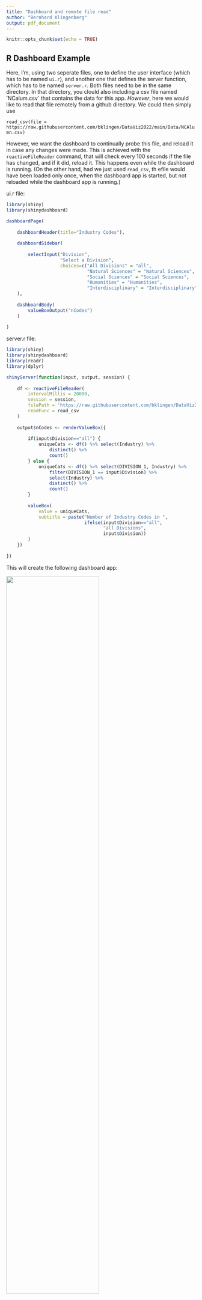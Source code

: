 ```yaml
---
title: "Dashboard and remote file read"
author: "Bernhard Klingenberg"
output: pdf_document
---
```


```r
knitr::opts_chunk$set(echo = TRUE)
```

## R Dashboard Example
Here, I'm, using two seperate files, one to define the user interface (which has to be named `ui.r`), and another one that defines the server function, which has to be named `server.r`. Both files need to be in the same directory. In that directory, you clould also including a csv file named 'NCalum.csv` that contains the data for this app. *However*, here we would like to read that file remotely from a github directory. We could then simply use

`read_csv(file = https://raw.githubusercontent.com/bklingen/DataViz2022/main/Data/NCAlumn.csv)`

However, we want the dashboard to continually probe this file, and reload it in case any changes were made. This is achieved with the `reactiveFileReader` command, that will check every 100 seconds if the file has changed, and if it did, reload it. This happens even while the dashboard is running. (On the other hand, had we just used `read_csv`, th efile would have been loaded only once, when the dashboard app is started, but not reloaded while the dashboard app is running.)

ui.r file:
```r
library(shiny)
library(shinydashboard)

dashboardPage(
    
    dashboardHeader(title="Industry Codes"),
    
    dashboardSidebar(
        
        selectInput("Division",
                    "Select a Division",
                    choices=c("All Divisions" = "all",
                              "Natural Sciences" = "Natural Sciences",
                              "Social Sciences" = "Social Sciences",
                              "Humanities" = "Humanities",
                              "Interdisciplinary" = "Interdisciplinary"))
    ),
    
    dashboardBody(
        valueBoxOutput("nCodes")
    )
    
)
```

server.r file:
```r
library(shiny)
library(shinydashboard)
library(readr)
library(dplyr)

shinyServer(function(input, output, session) {
    
    df <- reactiveFileReader(
        intervalMillis = 20000,
        session = session,
        filePath = 'https://raw.githubusercontent.com/bklingen/DataViz2022/main/Data/NCAlumn.csv',
        readFunc = read_csv
    )
    
    output$nCodes <- renderValueBox({
        
        if(input$Division=="all") {
            uniqueCats <- df() %>% select(Industry) %>%
                distinct() %>%
                count()
        } else {
            uniqueCats <- df() %>% select(DIVISION_1, Industry) %>%
                filter(DIVISION_1 == input$Division) %>%
                select(Industry) %>%
                distinct() %>%
                count()
        }
        
        valueBox(
            value = uniqueCats,
            subtitle = paste("Number of Industry Codes in ", 
                             ifelse(input$Division=="all", 
                                    "all Divisions", 
                                    input$Division))
        )
    })
    
})
```

This will create the following dashboard app:

![](ScreenshotofShinyDashboard.png){width=70%}


